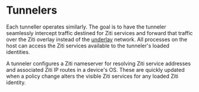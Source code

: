 
# Tunnelers

<TunnelerOverviewMd />

Each tunneller operates similarly. The goal is to have the tunneler seamlessly intercept traffic destined for Ziti
services and forward that traffic over the Ziti overlay instead of the [underlay](/docs/reference/glossary#underlay) network. All processes on the host can access the Ziti services available to the tunneler's loaded identities.

A tunneler configures a Ziti nameserver for resolving Ziti service addresses and associated Ziti IP routes in a device's OS. These are quickly updated when a policy change alters the visible Ziti services for any loaded Ziti identity.
